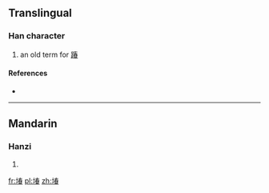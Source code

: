 ==Translingual==

===Han character===
{{Han char|rn=32|rad=土|as=09|sn=12|four=|canj=土手大日 (GQKA)}}

# {{defn|Han|sort=土09}} an old term for [[踳]]<!--Zdic gives this definition, but we still need to add a definition for 踳-->

====References====
* {{Han ref|kx=0234.271|dkj=05308|hdz=10459.100|uh=583E|ud=22590}}

----

==Mandarin==

===Hanzi===
{{cmn-hanzi|pin=[[chūn]] ([[chun1]])|wg=ch'un<sup>3</sup>}}

# {{defn|lang=cmn|sort=土09}}

[[fr:堾]]
[[pl:堾]]
[[zh:堾]]